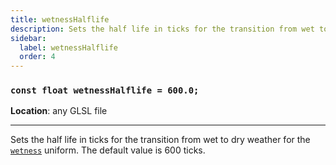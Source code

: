 ```yaml
---
title: wetnessHalflife
description: Sets the half life in ticks for the transition from wet to dry weather for the wetness uniform.
sidebar:
  label: wetnessHalflife
  order: 4
---
```


### `const float wetnessHalflife = 600.0;`

**Location**: any GLSL file

---

Sets the half life in ticks for the transition from wet to dry weather for the [`wetness`](/current/reference/uniforms/world/#wetness) uniform. The default value is 600 ticks.